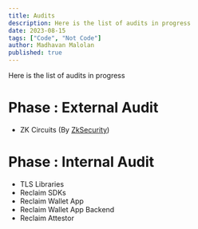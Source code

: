 ---
title: Audits
description: Here is the list of audits in progress
date: 2023-08-15
tags: ["Code", "Not Code"]
author: Madhavan Malolan
published: true
---

Here is the list of audits in progress

# Phase : External Audit

- ZK Circuits (By [ZkSecurity](https://www.zksecurity.xyz/))

# Phase : Internal Audit

- TLS Libraries
- Reclaim SDKs
- Reclaim Wallet App
- Reclaim Wallet App Backend
- Reclaim Attestor
